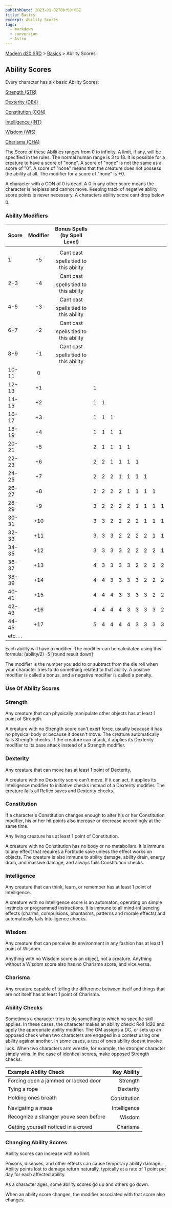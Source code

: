```yaml
---
publishDate: 2023-01-02T00:00:00Z
title: Basics
excerpt: Ability Scores
tags:
  - markdown
  - conversion
  - Astro
---
```


[Modern d20 SRD](/#modernD20) > [Basics](modern-d20-srd-basics-index) > Ability Scores

## Ability Scores

Every character has six basic Ability Scores:

[Strength (STR)](#strength-index)

[Dexterity (DEX)](#dexterity-index)

[Constitution (CON)](#constitution-index)

[Intelligence (INT)](#intelligence-index)

[Wisdom (WIS)](#wisdom-index)

[Charisma (CHA)](#charisma-index)

The Score of these Abilities ranges from 0 to infinity. A limit, if any, will be specified in the rules. The normal human range is 3 to 18. It is possible for a creature to have a score of "none". A score of "none" is not the same as a score of "0". A score of "none" means that the creature does not possess the ability at all. The modifier for a score of "none" is +0.

A character with a CON of 0 is dead. A 0 in any other score means the character is helpless and cannot move.
Keeping track of negative ability score points is never necessary. A characters ability score cant drop below 0.

### Ability Modifiers

| Score    | Modifier |     Bonus Spells (by Spell Level)     |     |     |     |     |     |     |     |     |     |
| :------- | :------: | :-----------------------------------: | :-: | :-: | :-: | :-: | :-: | :-: | :-: | :-: | --: |
|          |          |                                       |     |     |     |     |     |     |     |     |     |
| 1        |    -5    | Cant cast spells tied to this ability |     |     |     |     |     |     |     |     |     |
| 2-3      |    -4    | Cant cast spells tied to this ability |     |     |     |     |     |     |     |     |     |
| 4-5      |    -3    | Cant cast spells tied to this ability |     |     |     |     |     |     |     |     |     |
| 6-7      |    -2    | Cant cast spells tied to this ability |     |     |     |     |     |     |     |     |     |
| 8-9      |    -1    | Cant cast spells tied to this ability |     |     |     |     |     |     |     |     |     |
| 10-11    |    0     |                                       |     |     |     |     |     |     |     |     |     |
| 12-13    |    +1    |                                       |  1  |     |     |     |     |     |     |     |     |
| 14-15    |    +2    |                                       |  1  |  1  |     |     |     |     |     |     |     |
| 16-17    |    +3    |                                       |  1  |  1  |  1  |     |     |     |     |     |     |
| 18-19    |    +4    |                                       |  1  |  1  |  1  |  1  |     |     |     |     |     |
| 20-21    |    +5    |                                       |  2  |  1  |  1  |  1  |  1  |     |     |     |     |
| 22-23    |    +6    |                                       |  2  |  2  |  1  |  1  |  1  |  1  |     |     |     |
| 24-25    |    +7    |                                       |  2  |  2  |  2  |  1  |  1  |  1  |  1  |     |     |
| 26-27    |    +8    |                                       |  2  |  2  |  2  |  2  |  1  |  1  |  1  |  1  |     |
| 28-29    |    +9    |                                       |  3  |  2  |  2  |  2  |  2  |  1  |  1  |  1  |   1 |
| 30-31    |   +10    |                                       |  3  |  3  |  2  |  2  |  2  |  2  |  1  |  1  |   1 |
| 32-33    |   +11    |                                       |  3  |  3  |  3  |  2  |  2  |  2  |  2  |  1  |   1 |
| 34-35    |   +12    |                                       |  3  |  3  |  3  |  3  |  2  |  2  |  2  |  2  |   1 |
| 36-37    |   +13    |                                       |  4  |  3  |  3  |  3  |  3  |  2  |  2  |  2  |   2 |
| 38-39    |   +14    |                                       |  4  |  4  |  3  |  3  |  3  |  3  |  2  |  2  |   2 |
| 40-41    |   +15    |                                       |  4  |  4  |  4  |  3  |  3  |  3  |  3  |  2  |   2 |
| 42-43    |   +16    |                                       |  4  |  4  |  4  |  4  |  3  |  3  |  3  |  3  |   2 |
| 44-45    |   +17    |                                       |  5  |  4  |  4  |  4  |  4  |  3  |  3  |  3  |   3 |
| etc. . . |          |                                       |     |     |     |     |     |     |     |     |     |

Each ability will have a modifier. The modifier can be calculated using this formula:
(ability/2) -5 [round result down]

The modifier is the number you add to or subtract from the die roll when your character tries to do something related to that ability. A positive modifier is called a bonus, and a negative modifier is called a penalty.

### Use Of Ability Scores

### Strength

Any creature that can physically manipulate other objects has at least 1 point of Strength.

A creature with no Strength score can't exert force, usually because it has no physical body or because it doesn't move. The creature automatically fails Strength checks. If the creature can attack, it applies its Dexterity modifier to its base attack instead of a Strength modifier.

### Dexterity

Any creature that can move has at least 1 point of Dexterity.

A creature with no Dexterity score can't move. If it can act, it applies its Intelligence modifier to initiative checks instead of a Dexterity modifier. The creature fails all Reflex saves and Dexterity checks.

### Constitution

If a character's Constitution changes enough to alter his or her Constitution modifier, his or her hit points also increase or decrease accordingly at the same time.

Any living creature has at least 1 point of Constitution.

A creature with no Constitution has no body or no metabolism. It is immune to any effect that requires a Fortitude save unless the effect works on objects. The creature is also immune to ability damage, ability drain, energy drain, and massive damage, and always fails Constitution checks.

### Intelligence

Any creature that can think, learn, or remember has at least 1 point of Intelligence.

A creature with no Intelligence score is an automaton, operating on simple instincts or programmed instructions. It is immune to all mind-influencing effects (charms, compulsions, phantasms, patterns and morale effects) and automatically fails Intelligence checks.

### Wisdom

Any creature that can perceive its environment in any fashion has at least 1 point of Wisdom.

Anything with no Wisdom score is an object, not a creature. Anything without a Wisdom score also has no Charisma score, and vice versa.

### Charisma

Any creature capable of telling the difference between itself and things that are not itself has at least 1 point of Charisma.

### Ability Checks

Sometimes a character tries to do something to which no specific skill applies.
In these cases, the character makes an ability check: Roll 1d20 and apply the
appropriate ability modifier. The GM assigns a DC, or sets up an opposed check
when two characters are engaged in a contest using one ability against another.
In some cases, a test of ones ability doesnt involve luck. When two characters
arm wrestle, for example, the stronger character simply wins. In the case of
identical scores, make opposed Strength checks.

| Example Ability Check                  |  Key Ability |
| :------------------------------------- | -----------: |
| Forcing open a jammed or locked door   |     Strength |
| Tying a rope                           |    Dexterity |
| Holding ones breath                    | Constitution |
| Navigating a maze                      | Intelligence |
| Recognize a stranger youve seen before |       Wisdom |
| Getting yourself noticed in a crowd    |     Charisma |

### Changing Ability Scores

Ability scores can increase with no limit.

Poisons, diseases, and other effects can cause temporary ability damage. Ability points lost to damage return naturally, typically at a rate of 1 point per day for each affected ability.

As a character ages, some ability scores go up and others go down.

When an ability score changes, the modifier associated with that score also changes.
